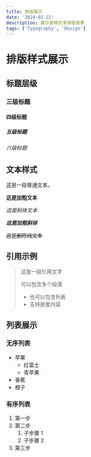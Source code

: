 ```yaml
---
title: 排版展示
date: '2024-02-22'
description: 展示各种文本排版效果
tags: ['Typography', 'Design']
---
```


# 排版样式展示

## 标题层级

### 三级标题
#### 四级标题
##### 五级标题
###### 六级标题

## 文本样式

这是一段普通文本。

**这是加粗文本**

*这是斜体文本*

***这是加粗斜体***

~~这是删除线文本~~

## 引用示例

> 这是一段引用文字
>
> 可以包含多个段落
>
> - 也可以包含列表
> - 支持嵌套内容

## 列表展示

### 无序列表

- 苹果
  - 红富士
  - 青苹果
- 香蕉
- 橙子

### 有序列表

1. 第一步
2. 第二步
   1. 子步骤 1
   2. 子步骤 2
3. 第三步
